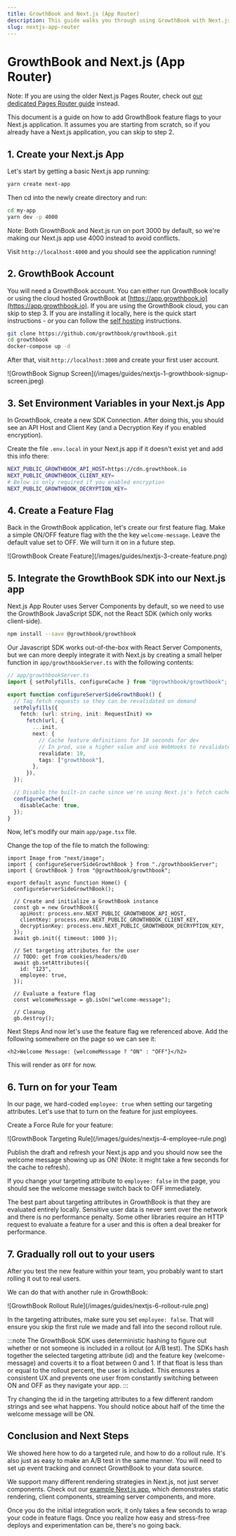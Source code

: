 ```yaml
---
title: GrowthBook and Next.js (App Router)
description: This guide walks you through using GrowthBook with Next.js App Router.
slug: nextjs-app-router
---
```



# GrowthBook and Next.js (App Router)

Note: If you are using the older Next.js Pages Router, check out [our dedicated Pages Router guide](/guide/nextjs-and-growthbook) instead.

This document is a guide on how to add GrowthBook feature flags to your Next.js application. It assumes you are starting from scratch, so if you already have a Next.js application, you can skip to step 2.

## 1. Create your Next.js App

Let's start by getting a basic Next.js app running:

```bash
yarn create next-app
```

Then cd into the newly create directory and run:

```bash
cd my-app
yarn dev -p 4000
```

Note: Both GrowthBook and Next.js run on port 3000 by default, so we're making our Next.js app use 4000 instead to avoid conflicts.

Visit `http://localhost:4000` and you should see the application running!

## 2. GrowthBook Account

You will need a GrowthBook account. You can either run GrowthBook locally or using the cloud hosted GrowthBook at [https://app.growthbook.io](https://app.growthbook.io). If you are using the GrowthBook cloud, you can skip to step 3. If you are installing it locally, here is the quick start instructions - or you can follow the [self hosting](/self-host) instructions.

```bash
git clone https://github.com/growthbook/growthbook.git
cd growthbook
docker-compose up -d
```

After that, visit `http://localhost:3000` and create your first user account.

<MaxWidthImage border>
  ![GrowthBook Signup Screen](/images/guides/nextjs-1-growthbook-signup-screen.jpeg)
</MaxWidthImage>

## 3. Set Environment Variables in your Next.js App

In GrowthBook, create a new SDK Connection. After doing this, you should see an API Host and Client Key (and a Decryption Key if you enabled encryption).

Create the file `.env.local` in your Next.js app if it doesn't exist yet and add this info there:

```bash
NEXT_PUBLIC_GROWTHBOOK_API_HOST=https://cdn.growthbook.io
NEXT_PUBLIC_GROWTHBOOK_CLIENT_KEY=
# Below is only required if you enabled encryption
NEXT_PUBLIC_GROWTHBOOK_DECRYPTION_KEY=
```

## 4. Create a Feature Flag

Back in the GrowthBook application, let's create our first feature flag. Make a simple ON/OFF feature flag with the the key `welcome-message`. Leave the default value set to OFF. We will turn it on in a future step.

<MaxWidthImage maxWidth={500}>
  ![GrowthBook Create Feature](/images/guides/nextjs-3-create-feature.png)
</MaxWidthImage>

## 5. Integrate the GrowthBook SDK into our Next.js app

Next.js App Router uses Server Components by default, so we need to use the GrowthBook JavaScript SDK, not the React SDK (which only works client-side).

```bash npm2yarn
npm install --save @growthbook/growthbook
```

Our Javascript SDK works out-of-the-box with React Server Components, but we can more deeply integrate it with Next.js by creating a small helper function in `app/growthbookServer.ts` with the following contents:

```ts
// app/growthbookServer.ts
import { setPolyfills, configureCache } from "@growthbook/growthbook";

export function configureServerSideGrowthBook() {
  // Tag fetch requests so they can be revalidated on demand
  setPolyfills({
    fetch: (url: string, init: RequestInit) =>
      fetch(url, {
        ...init,
        next: {
          // Cache feature definitions for 10 seconds for dev
          // In prod, use a higher value and use WebHooks to revalidate on-demand
          revalidate: 10,
          tags: ["growthbook"],
        },
      }),
  });

  // Disable the built-in cache since we're using Next.js's fetch cache instead
  configureCache({
    disableCache: true,
  });
}
```

Now, let's modify our main `app/page.tsx` file.

Change the top of the file to match the following:

```tsx
import Image from "next/image";
import { configureServerSideGrowthBook } from "./growthbookServer";
import { GrowthBook } from "@growthbook/growthbook";

export default async function Home() {
  configureServerSideGrowthBook();

  // Create and initialize a GrowthBook instance
  const gb = new GrowthBook({
    apiHost: process.env.NEXT_PUBLIC_GROWTHBOOK_API_HOST,
    clientKey: process.env.NEXT_PUBLIC_GROWTHBOOK_CLIENT_KEY,
    decryptionKey: process.env.NEXT_PUBLIC_GROWTHBOOK_DECRYPTION_KEY,
  });
  await gb.init({ timeout: 1000 });

  // Set targeting attributes for the user
  // TODO: get from cookies/headers/db
  await gb.setAttributes({
    id: "123",
    employee: true,
  });

  // Evaluate a feature flag
  const welcomeMessage = gb.isOn("welcome-message");

  // Cleanup
  gb.destroy();
```

Next Steps
And now let's use the feature flag we referenced above. Add the following somewhere on the page so we can see it:

```tsx
<h2>Welcome Message: {welcomeMessage ? "ON" : "OFF"}</h2>
```

This will render as `OFF` for now.

## 6. Turn on for your Team

In our page, we hard-coded `employee: true` when setting our targeting attributes. Let's use that to turn on the feature for just employees.

Create a Force Rule for your feature:

<MaxWidthImage maxWidth={500}>
  ![GrowthBook Targeting Rule](/images/guides/nextjs-4-employee-rule.png)
</MaxWidthImage>

Publish the draft and refresh your Next.js app and you should now see the welcome message showing up as ON! (Note: it might take a few seconds for the cache to refresh).

If you change your targeting attribute to `employee: false` in the page, you should see the welcome message switch back to OFF immediately.

The best part about targeting attributes in GrowthBook is that they are evaluated entirely locally. Sensitive user data is never sent over the network and there is no performance penalty. Some other libraries require an HTTP request to evaluate a feature for a user and this is often a deal breaker for performance.

## 7. Gradually roll out to your users

After you test the new feature within your team, you probably want to start rolling it out to real users.

We can do that with another rule in GrowthBook:

<MaxWidthImage maxWidth={500}>
  ![GrowthBook Rollout Rule](/images/guides/nextjs-6-rollout-rule.png)
</MaxWidthImage>

In the targeting attributes, make sure you set `employee: false`. That will ensure you skip the first rule we made and fall into the second rollout rule.

:::note
The GrowthBook SDK uses deterministic hashing to figure out whether or not
someone is included in a rollout (or A/B test). The SDKs hash together the
selected targeting attribute (id) and the feature key (welcome-message) and
coverts it to a float between 0 and 1. If that float is less than or equal to
the rollout percent, the user is included. This ensures a consistent UX and
prevents one user from constantly switching between ON and OFF as they
navigate your app.
:::

Try changing the id in the targeting attributes to a few different random strings and see what happens. You should notice about half of the time the welcome message will be ON.

## Conclusion and Next Steps

We showed here how to do a targeted rule, and how to do a rollout rule. It's also just as easy to make an A/B test in the same manner. You will need to set up event tracking and connect GrowthBook to your data source.

We support many different rendering strategies in Next.js, not just server components. Check out our [example Next.js app](https://github.com/growthbook/examples/tree/main/next-js), which demonstrates static rendering, client components, streaming server components, and more.

Once you do the initial integration work, it only takes a few seconds to wrap your code in feature flags. Once you realize how easy and stress-free deploys and experimentation can be, there's no going back.
